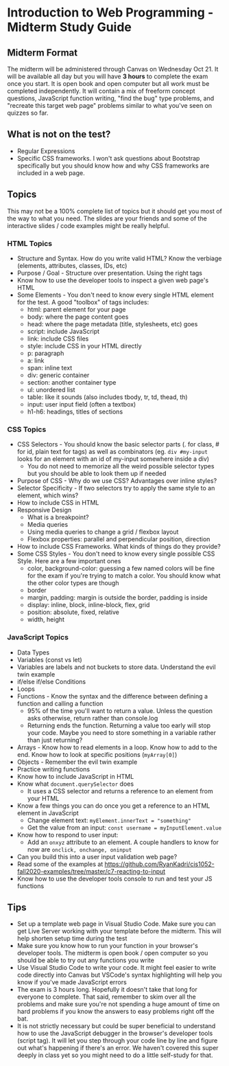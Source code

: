 
# Introduction to Web Programming - Midterm Study Guide

## Midterm Format

The midterm will be administered through Canvas on Wednesday Oct 21. It will be available all day but you will have **3 hours** to complete the exam once you start. It is open book and open computer but all work must be completed independently. It will contain a mix of freeform concept questions, JavaScript function writing, "find the bug" type problems, and "recreate this target web page" problems similar to what you've seen on quizzes so far.

## What is not on the test?

- Regular Expressions
- Specific CSS frameworks. I won't ask questions about Bootstrap specifically but you should know how and why CSS frameworks are included in a web page.

## Topics

This may not be a 100% complete list of topics but it should get you most of the way to what you need. The slides are your friends and some of the interactive slides / code examples might be really helpful.

### HTML Topics

- Structure and Syntax. How do you write valid HTML? Know the verbiage (elements, attributes, classes, IDs, etc)
- Purpose / Goal - Structure over presentation. Using the right tags
- Know how to use the developer tools to inspect a given web page's HTML
- Some Elements - You don't need to know every single HTML element for the test. A good "toolbox" of tags includes:
    - html: parent element for your page
    - body: where the page content goes
    - head: where the page metadata (title, stylesheets, etc) goes
    - script: include JavaScript
    - link: include CSS files
    - style: include CSS in your HTML directly
    - p: paragraph
    - a: link
    - span: inline text
    - div: generic container
    - section: another container type
    - ul: unordered list
    - table: like it sounds (also includes tbody, tr, td, thead, th)
    - input: user input field (often a textbox)
    - h1-h6: headings, titles of sections

### CSS Topics

- CSS Selectors - You should know the basic selector parts (. for class, # for id, plain text for tags) as well as combinators (eg. `div #my-input` looks for an element with an id of my-input somewhere inside a div)
    - You do not need to memorize all the weird possible selector types but you should be able to look them up if needed
- Purpose of CSS - Why do we use CSS? Advantages over inline styles?
- Selector Specificity - If two selectors try to apply the same style to an element, which wins?
- How to include CSS in HTML
- Responsive Design
    - What is a breakpoint?
    - Media queries
    - Using media queries to change a grid / flexbox layout
    - Flexbox properties: parallel and perpendicular position, direction
- How to include CSS Frameworks. What kinds of things do they provide?
- Some CSS Styles - You don't need to know every single possible CSS Style. Here are a few important ones
    - color, background-color: guessing a few named colors will be fine for the exam if you're trying to match a color. You should know what the other color types are though
    - border
    - margin, padding: margin is outside the border, padding is inside
    - display: inline, block, inline-block, flex, grid
    - position: absolute, fixed, relative
    - width, height

### JavaScript Topics

- Data Types
- Variables (const vs let)
- Variables are labels and not buckets to store data. Understand the evil twin example
- if/else if/else Conditions
- Loops
- Functions - Know the syntax and the difference between defining a function and calling a function 
    - 95% of the time you'll want to return a value. Unless the question asks otherwise, return rather than console.log
    - Returning ends the function. Returning a value too early will stop your code. Maybe you need to store something in a variable rather than just returning?
- Arrays - Know how to read elements in a loop. Know how to add to the end. Know how to look at specific positions (`myArray[0]`)
- Objects - Remember the evil twin example
- Practice writing functions
- Know how to include JavaScript in HTML
- Know what `document.querySelector` does
    - It uses a CSS selector and returns a reference to an element from your HTML
- Know a few things you can do once you get a reference to an HTML element in JavaScript
    - Change element text: `myElement.innerText = "something"`
    - Get the value from an input: `const username = myInputElement.value`
- Know how to respond to user input:
    - Add an `onxyz` attribute to an element. A couple handlers to know for now are `onclick, onchange, oninput`
- Can you build this into a user input validation web page?
- Read some of the examples at https://github.com/RyanKadri/cis1052-fall2020-examples/tree/master/c7-reacting-to-input
- Know how to use the developer tools console to run and test your JS functions

## Tips

- Set up a template web page in Visual Studio Code. Make sure you can get Live Server working with your template before the midterm. This will help shorten setup time during the test
- Make sure you know how to run your function in your browser's developer tools. The midterm is open book / open computer so you should be able to try out any functions you write
- Use Visual Studio Code to write your code. It might feel easier to write code directly into Canvas but VSCode's syntax highlighting will help you know if you've made JavaScript errors
- The exam is 3 hours long. Hopefully it doesn't take that long for everyone to complete. That said, remember to skim over all the problems and make sure you're not spending a huge amount of time on hard problems if you know the answers to easy problems right off the bat.
- It is not strictly necessary but could be super beneficial to understand how to use the JavaScript debugger in the browser's developer tools (script tag). It will let you step through your code line by line and figure out what's happening if there's an error. We haven't covered this super deeply in class yet so you might need to do a little self-study for that.
